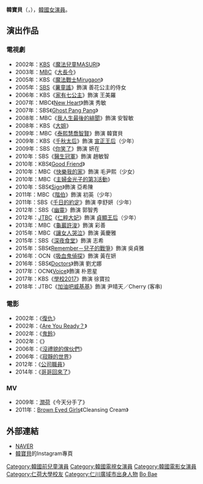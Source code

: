 {{blpunsourced|time=2018-06-25T09:10:49+00:00}}
{{藝人
|姓名 = 韓寶貝
|類型 = 女演員
|圖片 =
|圖片尺寸 = 
|圖片簡介 = 
|本名 = 
|外文名 = 한보배
|外文 = ko
|羅馬拼音 = Han Bo Bae
|英文名 =
|暱稱 =
|其他藝名 = 
|國籍 = {{KOR}}
|出生日期 = {{birth_date_and_age|1994|3|4}}
|出生地點 = {{KOR}}[[仁川廣域市|仁川廣域市]]
|宗教信仰 = 
|語言 = [[韓語|韓語]]
|職業 = [[演員|演員]]
|教育程度 = [[仁荷大學|仁荷大學]]演劇電影科
|出道作 = 《[[復仇_(2002年電影)|復仇]]》
|出道日期 = 2002年
|代表作品 = 
|活躍年代 =
|唱片公司 = 
|經紀公司 = Broomstick
|相關團體 = 
|網站 = 
}}

'''韓寶貝'''（{{lang-ko|'''한보배'''}}，{{bd|1994年|3月4日|||catIdx=Han, Bo Bae}}），[[韓國|韓國]][[女演員|女演員]]。

== 演出作品 ==
=== 電視劇 ===
*2002年：[[韓國放送公社|KBS]]《[[魔法兒童MASURI|魔法兒童MASURI]]》
*2003年：[[文化廣播_(韓國)|MBC]]《[[大長今_(電視劇)|大長今]]》
*2005年：KBS《[[魔法戰士Mirugaon|魔法戰士Mirugaon]]》
*2005年：[[SBS_(韓國)|SBS]]《[[薯童謠_(電視劇)|薯童謠]]》飾演 善花公主的侍女
*2006年：KBS《[[家有七公主|家有七公主]]》飾演 王美羅
*2007年：MBC《[[New_Heart|New Heart]]》飾演 秀敏
*2007年：SBS《[[Ghost_Pang_Pang|Ghost Pang Pang]]》
*2008年：MBC《[[我人生最後的緋聞|我人生最後的緋聞]]》飾演 安智敏
*2008年：KBS《[[大姐(電視劇)|大姐]]》
*2009年：MBC《[[泰熙慧喬智賢|泰熙慧喬智賢]]》飾演 韓寶貝
*2009年：KBS《[[千秋太后_(電視劇)|千秋太后]]》飾演 [[宣正王后|宣正王后]]（少年）
*2009年：SBS《[[你笑了|你笑了]]》飾演 妍在
*2010年：SBS《[[醫生冠軍|醫生冠軍]]》飾演 趙敏智
*2010年：KBS《[[Good_Friend|Good Friend]]》
*2010年：MBC《[[快樂我的家|快樂我的家]]》飾演 毛尹熙（少女）
*2010年：MBC《[[主婦金光子的第3活動|主婦金光子的第3活動]]》
*2010年：SBS《[[Sign_(韓國電視劇)|Sign]]》飾演 亞希陳
*2011年：MBC《[[階伯_(電視劇)|階伯]]》飾演 初英（少年）
*2011年：SBS《[[千日的約定|千日的約定]]》飾演 李舒妍（少年）
*2012年：SBS《[[幽靈_(韓國電視劇)|幽靈]]》飾演 郭智秀
*2012年：[[JTBC|JTBC]]《[[仁粹大妃_(電視劇)|仁粹大妃]]》飾演 [[貞顯王后|貞顯王后]]（少年）
*2013年：MBC《[[龜巖許浚|龜巖許浚]]》飾演 彩善
*2015年：MBC《[[讓女人哭泣|讓女人哭泣]]》飾演 黃慶雅
*2015年：SBS《[[深夜食堂_(韓國電視劇)|深夜食堂]]》飾演 志希
*2015年：SBS《[[Remember－兒子的戰爭|Remember－兒子的戰爭]]》飾演 吳貞雅
*2016年：OCN《[[吸血鬼偵探|吸血鬼偵探]]》飾演 黃在妍
*2016年：SBS《[[Doctors|Doctors]]》飾演 劉尤娜
*2017年：OCN《[[Voice_(韓國電視劇)|Voice]]》飾演 朴恩星
*2017年：KBS《[[學校2017|學校2017]]》飾演 徐寶拉
*2018年：JTBC《[[加油吧威基基|加油吧威基基]]》飾演 尹晴天／Cherry (客串)

=== 電影 ===
*2002年：《[[復仇_(2002年電影)|復仇]]》
*2002年：《[[Are_You_Ready？|Are You Ready？]]》
*2002年：《[[鬼鈴|鬼鈴]]》
*2002年：《{{link-ko|向左愛向右愛|연애소설]]}}》
*2006年：《[[沒禮貌的傢伙們|沒禮貌的傢伙們]]》
*2006年：《[[寂靜的世界|寂靜的世界]]》
*2012年：《[[公司職員|公司職員]]》
*2014年：《[[哥哥回來了|哥哥回來了]]》

=== MV ===
*2009年：[[高潤荷|潤荷]]《今天分手了》
*2011年：[[Brown_Eyed_Girls|Brown Eyed Girls]]《Cleansing Cream》

== 外部連結 ==
*[http://people.search.naver.com/search.naver?where=nexearch&query=%ED%95%9C%EB%B3%B4%EB%B0%B0&sm=tab_etc&ie=utf8&key=PeopleService&os=106018 NAVER] {{Wayback|url=http://people.search.naver.com/search.naver?where=nexearch&query=%ED%95%9C%EB%B3%B4%EB%B0%B0&sm=tab_etc&ie=utf8&key=PeopleService&os=106018 |date=20140304210232 }}{{ko}}
*[http://instagram.com/1.treasure 韓寶貝]的Instagram專頁

{{DEFAULTSORT:Han Bo Bae}}
[[Category:韓國前兒童演員|Category:韓國前兒童演員]]
[[Category:韓國電視女演員|Category:韓國電視女演員]]
[[Category:韓國電影女演員|Category:韓國電影女演員]]
[[Category:仁荷大學校友|Category:仁荷大學校友]]
[[Category:仁川廣域市出身人物|Category:仁川廣域市出身人物]]
[[Category:韓姓|Bo Bae]]